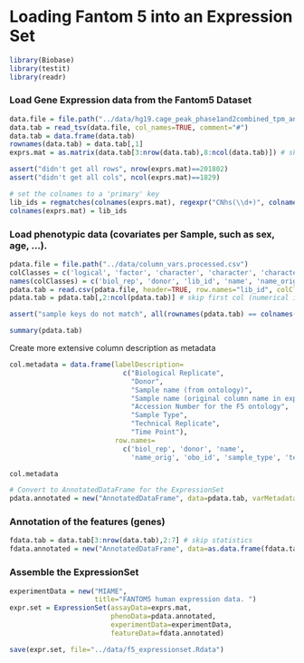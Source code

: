 Loading Fantom 5 into an Expression Set
========================================================

```r
library(Biobase)
library(testit)
library(readr)
```


### Load Gene Expression data from the Fantom5 Dataset
```r
data.file = file.path("../data/hg19.cage_peak_phase1and2combined_tpm_ann.osc.txt")
data.tab = read_tsv(data.file, col_names=TRUE, comment="#")
data.tab = data.frame(data.tab)
rownames(data.tab) = data.tab[,1]
exprs.mat = as.matrix(data.tab[3:nrow(data.tab),8:ncol(data.tab)]) # skip statistics and annotation

assert("didn't get all rows", nrow(exprs.mat)==201802)
assert("didn't get all cols", ncol(exprs.mat)==1829)

# set the colnames to a 'primary' key
lib_ids = regmatches(colnames(exprs.mat), regexpr("CNhs(\\d+)", colnames(exprs.mat)))
colnames(exprs.mat) = lib_ids
```

### Load phenotypic data (covariates per Sample, such as sex, age, ...). 
```r
pdata.file = file.path("../data/column_vars.processed.csv")
colClasses = c('logical', 'factor', 'character', 'character', 'character', 'character', 'factor', 'logical', 'factor')
names(colClasses) = c('biol_rep', 'donor', 'lib_id', 'name', 'name_orig', 'obo_id', 'sample_type', 'tech_rep', 'time')
pdata.tab = read.csv(pdata.file, header=TRUE, row.names="lib_id", colClasses=colClasses)
pdata.tab = pdata.tab[,2:ncol(pdata.tab)] # skip first col (numerical ids)

assert("sample keys do not match", all(rownames(pdata.tab) == colnames(exprs.mat)))

summary(pdata.tab)
```

Create more extensive column description as metadata
```r
col.metadata = data.frame(labelDescription=
                            c("Biological Replicate", 
                              "Donor", 
                              "Sample name (from ontology)",
                              "Sample name (original column name in expression data)",
                              "Accession Number for the F5 ontology",
                              "Sample Type",
                              "Technical Replicate",
                              "Time Point"), 
                          row.names=
                            c('biol_rep', 'donor', 'name',
                              'name_orig', 'obo_id', 'sample_type', 'tech_rep', 'time'))

col.metadata

# Convert to AnnotatedDataFrame for the ExpressionSet
pdata.annotated = new("AnnotatedDataFrame", data=pdata.tab, varMetadata=col.metadata)
```

### Annotation of the features (genes)
```r
fdata.tab = data.tab[3:nrow(data.tab),2:7] # skip statistics
fdata.annotated = new("AnnotatedDataFrame", data=as.data.frame(fdata.tab))
```


### Assemble the ExpressionSet
```r
experimentData = new("MIAME",
                     title="FANTOM5 human expression data. ")
expr.set = ExpressionSet(assayData=exprs.mat, 
                         phenoData=pdata.annotated,
                         experimentData=experimentData,
                         featureData=fdata.annotated)

save(expr.set, file="../data/f5_expressionset.Rdata")
```
